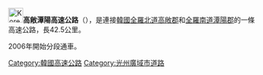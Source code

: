{{Infobox road
|marker_image=[[File:Korea_Expressway_No.253.svg|50px]]
|name=高敞潭陽高速公路
|map=[[File:253_Gochang-Damyang.svg|250px]]
|length_km= 42.5
|opened=2006
|direction=南北
|terminus_a=全羅北道高敞郡<br/>[[File:Korea_Expressway_No.15.svg|30px]][[西海岸高速公路|西海岸高速公路]] 
|cities=[[長城郡|長城郡]]
|junction=[[File:Korea_Expressway_No.12.svg|30px]][[光州大邱高速公路|光州大邱高速公路]]
|terminus_b=全羅南道潭陽郡<br/>[[File:Korea_Expressway_No.25.svg|30px]][[湖南高速公路|湖南高速公路]]
}}
{{Infobox Korean name
|hangul=고창담양고속도로
|hanja={{linktext|高|敞|潭|陽|高|速|道|路}}
|rr=Gochang Damyang Gosok Doro
|mr=Koch'ang Tamyang Kosok Toro
}}

[[File:Korea_Expressway_No.253.svg|30px]]'''高敞潭陽高速公路'''（{{kor|諺=고창담양고속도로|漢=高敞潭陽高速道路|羅=Gochang Damyang gosokdoro|f=y}}），是連接[[韓國|韓國]][[全羅北道|全羅北道]][[高敞郡|高敞郡]]和[[全羅南道|全羅南道]][[潭陽郡|潭陽郡]]的一條高速公路，長42.5公里。

2006年開始分段通車。
{{ROK expressways}}
[[Category:韓國高速公路|Category:韓國高速公路]]
[[Category:光州廣域市道路|Category:光州廣域市道路]]